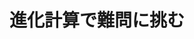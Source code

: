 ﻿---
title: "進化計算で難問に挑む"
category: "情報理工学院"
vol: 89
interviewee: "小野 功"
url: "http://www.ic.dis.titech.ac.jp/main/doku.php"
tags: ["生物","設計","計算","進化","群"]
pdf: "89-4-ono.pdf"
career: ""
pdfurl: "89-4-ono/89-4-ono.pdf"
preface: "小野研究室では、進化計算と呼ばれるアルゴリズム群を研究している。進化計算とは生物の進化に着想を得て考案されたアルゴリズムの総称であり、設計などの分野で応用されている。本稿では、その中でも関数の最小値や最大値をとる点を求める問題や、組み合わせ問題を解くために小野研究室で考案されたアルゴリズムを紹介する。"
---

